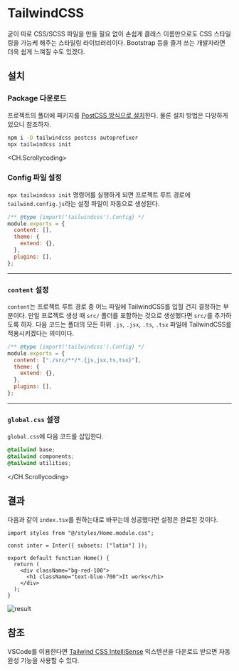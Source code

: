 # TailwindCSS

굳이 따로 CSS/SCSS 파일을 만들 필요 없이 손쉽게 클래스 이름만으로도 CSS 스타일링을 가능케 해주는 스타일링 라이브러리이다.
Bootstrap 등을 즐겨 쓰는 개발자라면 더욱 쉽게 느껴질 수도 있겠다.

## 설치

### Package 다운로드

프로젝트의 폴더에 패키지를 [PostCSS 방식으로 설치](https://tailwindcss.com/docs/installation/using-postcss)한다.
물론 설치 방법은 다양하게 있으니 참조하자.

```bash
npm i -D tailwindcss postcss autoprefixer
npx tailwindcss init
```

<div className="steps-container">

<CH.Scrollycoding>

### Config 파일 설정

`npx tailwindcss init` 명령어를 실행하게 되면 프로젝트 루트 경로에 `tailwind.config.js`라는 설정 파일이 자동으로 생성된다.

```js tailwind.config.js
/** @type {import('tailwindcss').Config} */
module.exports = {
  content: [],
  theme: {
    extend: {},
  },
  plugins: [],
};
```

---

### `content` 설정

`content`는 프로젝트 루트 경로 중 어느 파일에 TailwindCSS를 입힐 건지 결정하는 부분이다.
만일 프로젝트 생성 때 `src/` 폴더를 포함하는 것으로 생성했다면 `src/`를 추가하도록 하자.
다음 코드는 폴더의 모든 하위 `.js`, `.jsx`, `.ts`, `.tsx` 파일에 TailwindCSS를 적용시키겠다는 의미이다.

```js tailwind.config.js focus=3:6
/** @type {import('tailwindcss').Config} */
module.exports = {
  content: ["./src/**/*.{js,jsx,ts,tsx}"],
  theme: {
    extend: {},
  },
  plugins: [],
};
```

---

### `global.css` 설정

`global.css`에 다음 코드를 삽입한다.

```css src/styles/globals.css
@tailwind base;
@tailwind components;
@tailwind utilities;
```

</CH.Scrollycoding>

</div>

## 결과

다음과 같이 `index.tsx`를 원하는대로 바꾸는데 성공했다면 설정은 완료된 것이다.

```tsx src/pages/index.tsx
import styles from "@/styles/Home.module.css";

const inter = Inter({ subsets: ["latin"] });

export default function Home() {
  return (
    <div className="bg-red-100">
      <h1 className="text-blue-700">It works</h1>
    </div>
  );
}
```

![result](../../../media/next/tailwindcss/installation/result.png)

## 참조

VSCode를 이용한다면 [Tailwind CSS IntelliSense](https://marketplace.visualstudio.com/items?itemName=bradlc.vscode-tailwindcss) 익스텐션을 다운로드 받으면 자동완성 기능을 사용할 수 있다.
